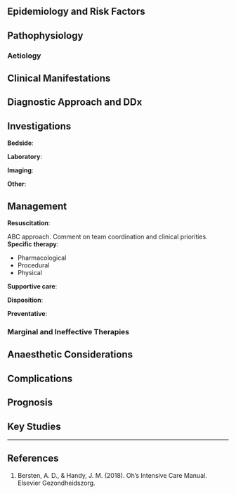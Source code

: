 ## Epidemiology and Risk Factors

## Pathophysiology

### Aetiology

## Clinical Manifestations

## Diagnostic Approach and DDx

## Investigations

**Bedside**:

**Laboratory**:

**Imaging**:

**Other**:

## Management

**Resuscitation**:

ABC approach. Comment on team coordination and clinical priorities.
**Specific therapy**:

* Pharmacological
* Procedural
* Physical

**Supportive care**:

**Disposition**:

**Preventative**:


### Marginal and Ineffective Therapies

## Anaesthetic Considerations

## Complications

## Prognosis

## Key Studies


---

## References

1. Bersten, A. D., & Handy, J. M. (2018). Oh’s Intensive Care Manual. Elsevier Gezondheidszorg.